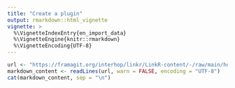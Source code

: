 ```yaml
---
title: "Create a plugin"
output: rmarkdown::html_vignette
vignette: >
  %\VignetteIndexEntry{en_import_data}
  %\VignetteEngine{knitr::rmarkdown}
  %\VignetteEncoding{UTF-8}
---
```


<html>
<body>
```r
url <- "https://framagit.org/interhop/linkr/LinkR-content/-/raw/main/home/fr/tutorials/2023-01-29_tutorial_create_plugins.md"
markdown_content <- readLines(url, warn = FALSE, encoding = "UTF-8")
cat(markdown_content, sep = "\n")
```

</body>
</html>